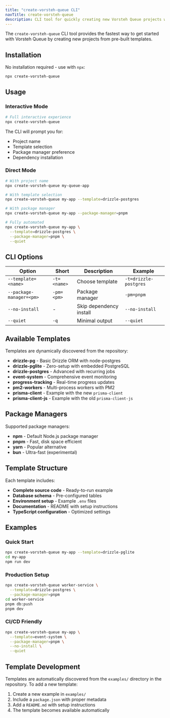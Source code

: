 ```yaml
---
title: "create-vorsteh-queue CLI"
navTitle: create-vorsteh-queue
description: CLI tool for quickly creating new Vorsteh Queue projects with pre-configured templates.
---
```


The `create-vorsteh-queue` CLI tool provides the fastest way to get started with Vorsteh Queue by creating new projects from pre-built templates.

## Installation

No installation required - use with `npx`:

```bash
npx create-vorsteh-queue
```

## Usage

### Interactive Mode

```bash
# Full interactive experience
npx create-vorsteh-queue
```

The CLI will prompt you for:

- Project name
- Template selection
- Package manager preference
- Dependency installation

### Direct Mode

```bash
# With project name
npx create-vorsteh-queue my-queue-app

# With template selection
npx create-vorsteh-queue my-app --template=drizzle-postgres

# With package manager
npx create-vorsteh-queue my-app --package-manager=pnpm

# Fully automated
npx create-vorsteh-queue my-app \
  --template=drizzle-postgres \
  --package-manager=pnpm \
  --quiet
```

## CLI Options

| Option                   | Short       | Description             | Example               |
| ------------------------ | ----------- | ----------------------- | --------------------- |
| `--template=<name>`      | `-t=<name>` | Choose template         | `-t=drizzle-postgres` |
| `--package-manager=<pm>` | `-pm=<pm>`  | Package manager         | `-pm=pnpm`            |
| `--no-install`           | -           | Skip dependency install | `--no-install`        |
| `--quiet`                | `-q`        | Minimal output          | `--quiet`             |

## Available Templates

Templates are dynamically discovered from the repository:

- **drizzle-pg** - Basic Drizzle ORM with node-postgres
- **drizzle-pglite** - Zero-setup with embedded PostgreSQL
- **drizzle-postgres** - Advanced with recurring jobs
- **event-system** - Comprehensive event monitoring
- **progress-tracking** - Real-time progress updates
- **pm2-workers** - Multi-process workers with PM2
- **prisma-client** - Example with the new `prisma-client`
- **prisma-client-js** - Example with the old `prisma-client-js`

## Package Managers

Supported package managers:

- **npm** - Default Node.js package manager
- **pnpm** - Fast, disk space efficient
- **yarn** - Popular alternative
- **bun** - Ultra-fast (experimental)

## Template Structure

Each template includes:

- **Complete source code** - Ready-to-run example
- **Database schema** - Pre-configured tables
- **Environment setup** - Example `.env` files
- **Documentation** - README with setup instructions
- **TypeScript configuration** - Optimized settings

## Examples

### Quick Start

```bash
npx create-vorsteh-queue my-app --template=drizzle-pglite
cd my-app
npm run dev
```

### Production Setup

```bash
npx create-vorsteh-queue worker-service \
  --template=drizzle-postgres \
  --package-manager=pnpm
cd worker-service
pnpm db:push
pnpm dev
```

### CI/CD Friendly

```bash
npx create-vorsteh-queue my-app \
  --template=event-system \
  --package-manager=pnpm \
  --no-install \
  --quiet
```

## Template Development

Templates are automatically discovered from the `examples/` directory in the repository. To add a new template:

1. Create a new example in `examples/`
2. Include a `package.json` with proper metadata
3. Add a `README.md` with setup instructions
4. The template becomes available automatically
